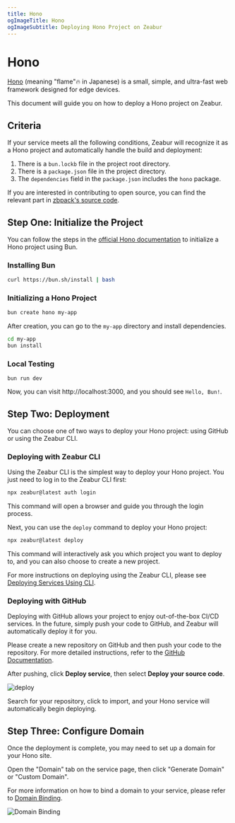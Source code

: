 ```yaml
---
title: Hono
ogImageTitle: Hono
ogImageSubtitle: Deploying Hono Project on Zeabur
---
```


# Hono

[Hono](https://hono.dev) (meaning "flame"🔥 in Japanese) is a small, simple, and ultra-fast web framework designed for edge devices.

This document will guide you on how to deploy a Hono project on Zeabur.

## Criteria

If your service meets all the following conditions, Zeabur will recognize it as a Hono project and automatically handle the build and deployment:

1. There is a `bun.lockb` file in the project root directory.
2. There is a `package.json` file in the project directory.
3. The `dependencies` field in the `package.json` includes the `hono` package.

If you are interested in contributing to open source, you can find the relevant part in [zbpack's source code](https://github.com/zeabur/zbpack/tree/main/internal/bun).

## Step One: Initialize the Project

You can follow the steps in the [official Hono documentation](https://hono.dev/getting-started/bun) to initialize a Hono project using Bun.

### Installing Bun

```bash
curl https://bun.sh/install | bash
```

### Initializing a Hono Project

```bash
bun create hono my-app
```

After creation, you can go to the `my-app` directory and install dependencies.

```bash
cd my-app
bun install
```

### Local Testing

```
bun run dev
```

Now, you can visit http://localhost:3000, and you should see `Hello, Bun!`.

## Step Two: Deployment

You can choose one of two ways to deploy your Hono project: using GitHub or using the Zeabur CLI.

### Deploying with Zeabur CLI

Using the Zeabur CLI is the simplest way to deploy your Hono project. You just need to log in to the Zeabur CLI first:

```bash
npx zeabur@latest auth login
```

This command will open a browser and guide you through the login process.

Next, you can use the `deploy` command to deploy your Hono project:

```bash
npx zeabur@latest deploy
```

This command will interactively ask you which project you want to deploy to, and you can also choose to create a new project.

For more instructions on deploying using the Zeabur CLI, please see [Deploying Services Using CLI](/deploy/deploy-in-cli).

### Deploying with GitHub

Deploying with GitHub allows your project to enjoy out-of-the-box CI/CD services. In the future, simply push your code to GitHub, and Zeabur will automatically deploy it for you.

Please create a new repository on GitHub and then push your code to the repository. For more detailed instructions, refer to the [GitHub Documentation](https://docs.github.com/en/github/importing-your-projects-to-github/adding-an-existing-project-to-github-using-the-command-line).

After pushing, click **Deploy service**, then select **Deploy your source code**.

![deploy](/deploy/common/select-service.en-US.png)

Search for your repository, click to import, and your Hono service will automatically begin deploying.

## Step Three: Configure Domain

Once the deployment is complete, you may need to set up a domain for your Hono site.

Open the "Domain" tab on the service page, then click "Generate Domain" or "Custom Domain".

For more information on how to bind a domain to your service, please refer to [Domain Binding](/deploy/domain-binding).

![Domain Binding](/guides/bun/elysia/domain.png)
